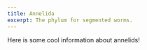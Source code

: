 ```yaml
---
title: Annelida
excerpt: The phylum for segmented worms.
---
```


Here is some cool information about annelids!

<Grid col="1|2|3" gap="4|6|8" mt="4|6|8">
  <Block
    src="gallery/card"
    href="/gallery/owenia-spp"
    image="gallery/Marine Invertebrates/Mollusca/Crepidula spp.png"
    name="Owenia spp."
  />
</Grid>
